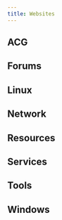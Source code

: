```yaml
---
title: Websites
---
```



## ACG

<AwesomeList name="ACG" />

## Forums

<AwesomeList name="Forums" />

## Linux

<AwesomeList name="Linux" />

## Network

<AwesomeList name="Network" />

## Resources

<AwesomeList name="Resources" />

## Services

<AwesomeList name="Services" />

## Tools

<AwesomeList name="Tools/website" />

## Windows

<AwesomeList name="Windows/website" />
